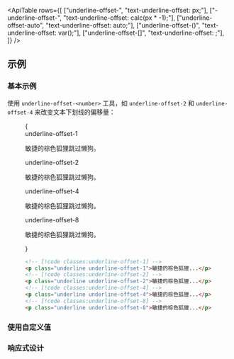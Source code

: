 

<ApiTable
  rows={[
    ["underline-offset-<number>", "text-underline-offset: <number>px;"],
    ["-underline-offset-<number>", "text-underline-offset: calc(<number>px * -1);"],
    ["underline-offset-auto", "text-underline-offset: auto;"],
    ["underline-offset-(<custom-property>)", "text-underline-offset: var(<custom-property>);"],
    ["underline-offset-[<value>]", "text-underline-offset: <value>;"],
  ]}
/>

## 示例

### 基本示例

使用 `underline-offset-<number>` 工具，如 `underline-offset-2` 和 `underline-offset-4` 来改变文本下划线的偏移量：

<Figure>

<Example>
  {
    <div className="flex flex-col gap-8 text-gray-900 dark:text-gray-200">
      <div>
        <div className="mb-3 font-mono text-sm font-medium text-gray-500 dark:text-gray-400">underline-offset-1</div>
        <p className="text-lg font-medium underline underline-offset-1">敏捷的棕色狐狸跳过懒狗。</p>
      </div>
      <div>
        <div className="mb-3 font-mono text-sm font-medium text-gray-500 dark:text-gray-400">underline-offset-2</div>
        <p className="text-lg font-medium underline underline-offset-2">敏捷的棕色狐狸跳过懒狗。</p>
      </div>
      <div>
        <div className="mb-3 font-mono text-sm font-medium text-gray-500 dark:text-gray-400">underline-offset-4</div>
        <p className="text-lg font-medium underline underline-offset-4">敏捷的棕色狐狸跳过懒狗。</p>
      </div>
      <div>
        <div className="mb-3 font-mono text-sm font-medium text-gray-500 dark:text-gray-400">underline-offset-8</div>
        <p className="text-lg font-medium underline underline-offset-8">敏捷的棕色狐狸跳过懒狗。</p>
      </div>
    </div>
  }
</Example>

```html
<!-- [!code classes:underline-offset-1] -->
<p class="underline underline-offset-1">敏捷的棕色狐狸...</p>
<!-- [!code classes:underline-offset-2] -->
<p class="underline underline-offset-2">敏捷的棕色狐狸...</p>
<!-- [!code classes:underline-offset-4] -->
<p class="underline underline-offset-4">敏捷的棕色狐狸...</p>
<!-- [!code classes:underline-offset-8] -->
<p class="underline underline-offset-8">敏捷的棕色狐狸...</p>
```

</Figure>

### 使用自定义值

<UsingACustomValue element="p" utility="underline-offset" name="文本下划线偏移量" value="3px" />

### 响应式设计

<ResponsiveDesign
  element="p"
  property="text-underline-offset"
  defaultClass="underline"
  featuredClass="underline-offset-4"
/>

